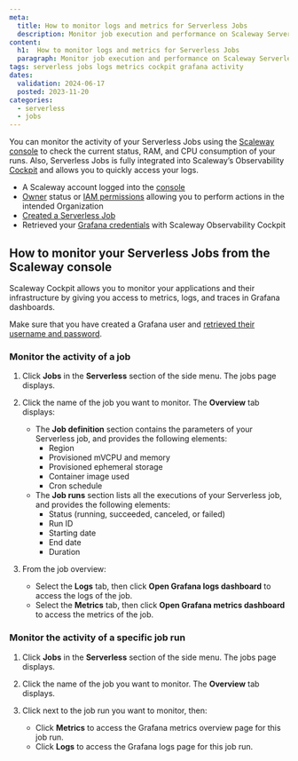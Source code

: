 ```yaml
---
meta:
  title: How to monitor logs and metrics for Serverless Jobs
  description: Monitor job execution and performance on Scaleway Serverless.
content:
  h1:  How to monitor logs and metrics for Serverless Jobs
  paragraph: Monitor job execution and performance on Scaleway Serverless.
tags: serverless jobs logs metrics cockpit grafana activity
dates:
  validation: 2024-06-17
  posted: 2023-11-20
categories:
  - serverless
  - jobs
---
```


You can monitor the activity of your Serverless Jobs using the [Scaleway console](https://console.scaleway.com) to check the current status, RAM, and CPU consumption of your runs. Also, Serverless Jobs is fully integrated into Scaleway’s Observability [Cockpit](/observability/cockpit/quickstart/) and allows you to quickly access your logs.

<Macro id="requirements" />

- A Scaleway account logged into the [console](https://console.scaleway.com)
- [Owner](/identity-and-access-management/iam/concepts/#owner) status or [IAM permissions](/identity-and-access-management/iam/concepts/#permission) allowing you to perform actions in the intended Organization
- [Created a Serverless Job](/serverless/jobs/how-to/create-job-from-scaleway-registry/)
- Retrieved your [Grafana credentials](/observability/cockpit/how-to/retrieve-grafana-credentials/) with Scaleway Observability Cockpit

## How to monitor your Serverless Jobs from the Scaleway console

Scaleway Cockpit allows you to monitor your applications and their infrastructure by giving you access to metrics, logs, and traces in Grafana dashboards. 

Make sure that you have created a Grafana user and [retrieved their username and password](/observability/cockpit/how-to/retrieve-grafana-credentials/).

### Monitor the activity of a job

1. Click **Jobs** in the **Serverless** section of the side menu. The jobs page displays.

2. Click the name of the job you want to monitor. The **Overview** tab displays: 
    - The **Job definition** section contains the parameters of your Serverless job, and provides the following elements:
      - Region
      - Provisioned mVCPU and memory
      - Provisioned ephemeral storage
      - Container image used
      - Cron schedule 
    - The **Job runs** section lists all the executions of your Serverless job, and provides the following elements:
      - Status (running, succeeded, canceled, or failed)
      - Run ID
      - Starting date
      - End date
      - Duration

3. From the job overview:
    - Select the **Logs** tab, then click **Open Grafana logs dashboard** to access the logs of the job.
    - Select the **Metrics** tab, then click **Open Grafana metrics dashboard** to access the metrics of the job.

### Monitor the activity of a specific job run

1. Click **Jobs** in the **Serverless** section of the side menu. The jobs page displays.

2. Click the name of the job you want to monitor. The **Overview** tab displays.

3. Click <Icon name="more" /> next to the job run you want to monitor, then:

    - Click **Metrics** to access the Grafana metrics overview  page for this job run.
    - Click **Logs** to access the Grafana logs page for this job run.